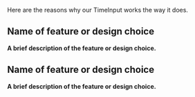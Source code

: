 Here are the reasons why our TimeInput works the way it does.

## Name of feature or design choice

**A brief description of the feature or design choice.**

## Name of feature or design choice

**A brief description of the feature or design choice.**
